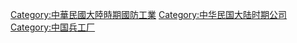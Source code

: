 [[Category:中華民國大陸時期國防工業|Category:中華民國大陸時期國防工業]]
[[Category:中华民国大陆时期公司|Category:中华民国大陆时期公司]]
[[Category:中国兵工厂|Category:中国兵工厂]]